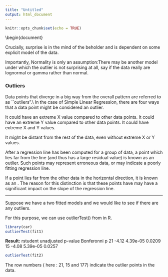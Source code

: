 ```yaml
---
title: "Untitled"
output: html_document
---
```


```r
knitr::opts_chunk$set(echo = TRUE)
```
\documentclass[residuals.tex]{subfiles}
\begin{document}
\newpage
\section{Outliers and Influential Observations}
\begin{quote}
"Outliers are sample values that cause surprise in relation to the majority of the sample" (W.N. Venables and B.D. Ripley. 2002. Modern applied statistics with S. New York: Springer, p.119).
\end{quote}

Crucially, surprise is in the mind of the beholder and is dependent on some explicit model of the data. 

Importantly, Normality is only an assumption:There may be another model under which the outlier is not surprising at all, say if the data really are lognormal or 
gamma rather than normal. 

### Outliers

Data points that diverge in a big way from the overall pattern are referred to as ``outliers".\\ 
In the case of Simple Linear Regression, there are four ways that a data point might be considered an outlier.



\item It could have an extreme X value compared to other data points.
\item It could have an extreme Y value compared to other data points.
\item It could have extreme X and Y values.
\item It might be distant from the rest of the data, even without extreme X or Y values.


\item After a regression line has been computed for a group of data, a point which lies far from the line 
(and thus has a large residual value) is known as an outlier. 
Such points may represent erroneous data, or may indicate a poorly fitting regression line. 

\item If a point lies far from the other data in the horizontal direction, it is known as an \textit{\textbf{influential observation}}. 
The reason for this distinction is that these points have may have a significant impact on the slope of the regression line.

-------------------------------

\subsection*{outlierTest()}
Suppose we have a two fitted models and we would like to see if there are any outliers. 

For this purpose, we can use outlierTest() from \texttt{library(car)} in R. 


```r
library(car)
outlierTest(fit1)   
```

**Result:**
    rstudent unadjusted p-value  Bonferonni p
21    -4.12            4.39e-05        0.0209
15     -4.08            5.39e-05        0.0257

```r
outlierTest(fit2)   
```

The row numbers ( here : 21, 15 and 177) indicate the outlier points in the data.

